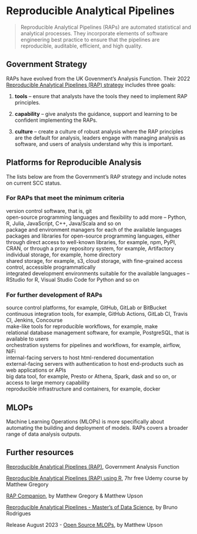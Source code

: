 # Reproducible Analytical Pipelines {#rap}

> Reproducible Analytical Pipelines (RAPs) are automated statistical and analytical processes. They incorporate elements of software engineering best practice to ensure that the pipelines are reproducible, auditable, efficient, and high quality.  

## Government Strategy  

RAPs have evolved from the UK Govenment's Analysis Function. Their 2022 [Reproducible Analytical Pipelines (RAP) strategy](https://analysisfunction.civilservice.gov.uk/policy-store/reproducible-analytical-pipelines-strategy/) includes three goals:  

1. **tools** – ensure that analysts have the tools they need to implement RAP principles.  

1. **capability** – give analysts the guidance, support and learning to be confident implementing the RAPs.  

1. **culture** – create a culture of robust analysis where the RAP principles are the default for analysis, leaders engage with managing analysis as software, and users of analysis understand why this is important.


## Platforms for Reproducible Analysis

The lists below are from the Government's RAP strategy and include notes on current SCC status.  

### For RAPs that meet the minimum criteria  

version control software, that is, git  
open-source programming languages and flexibility to add more – Python, R, Julia, JavaScript, C++, Java/Scala and so on  
package and environment managers for each of the available languages  
packages and libraries for open-source programming languages, either through direct access to well-known libraries, for example, npm, PyPI, CRAN, or through a proxy repository system, for example, Artifactory  
individual storage, for example, home directory  
shared storage, for example, s3, cloud storage, with fine-grained access control, accessible programmatically  
integrated development environments suitable for the available languages – RStudio for R, Visual Studio Code for Python and so on  

### For further development of RAPs  

source control platforms, for example, GitHub, GitLab or BitBucket  
continuous integration tools, for example, GitHub Actions, GitLab CI, Travis CI, Jenkins, Concourse  
make-like tools for reproducible workflows, for example, make  
relational database management software, for example, PostgreSQL, that is available to users  
orchestration systems for pipelines and workflows, for example, airflow, NiFi  
internal-facing servers to host html-rendered documentation  
external-facing servers with authentication to host end-products such as web applications or APIs  
big data tool, for example, Presto or Athena, Spark, dask and so on, or access to large memory capability  
reproducible infrastructure and containers, for example, docker  

## MLOPs

Machine Learning Operations (MLOPs) is more specifically about automating the building and deployment of models. RAPs covers a broader range of data analysis outputs.   

## Further resources

[Reproducible Analytical Pipelines (RAP)](https://analysisfunction.civilservice.gov.uk/support/reproducible-analytical-pipelines/), Government Analysis Function  

[Reproducible Analytical Pipelines (RAP) using R](https://www.udemy.com/course/reproducible-analytical-pipelines/), 7hr free Udemy course by Matthew Gregory  

[RAP Companion](https://ukgovdatascience.github.io/rap_companion/), by Matthew Gregory & Matthew Upson  

[Reproducible Analytical Pipelines - Master’s of Data Science](https://rap4mads.eu/), by Bruno Rodrigues  

Release August 2023 - [Open Source MLOPs](https://www.amazon.co.uk/Open-Source-MLOPs-Automation-Pipelines-ebook/dp/B0BJ5791TK/ref=sr_1_1?crid=1MU50QRTECXIZ&keywords=Open+Source+MLOPs&qid=1677872361&s=books&sprefix=open+source+mlops%2Cstripbooks%2C172&sr=1-1), by Matthew Upson  

